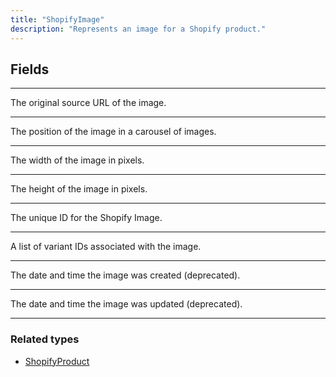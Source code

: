 ```yaml
---
title: "ShopifyImage"
description: "Represents an image for a Shopify product."
---
```


## Fields

---

<ParamField path="url" type="URL!">
  The original source URL of the image.
</ParamField>

---

<ParamField path="position" type="Int!">
  The position of the image in a carousel of images.
</ParamField>

---

<ParamField path="width" type="Int!">
  The width of the image in pixels.
</ParamField>

---

<ParamField path="height" type="Int!">
  The height of the image in pixels.
</ParamField>

---

<ParamField path="id" type="ID!">
  The unique ID for the Shopify Image.
</ParamField>

---

<ParamField path="variantIDs" type="[ID!]!">
  A list of variant IDs associated with the image.
</ParamField>

---

<ParamField path="createdAt" type="Time!">
  The date and time the image was created (deprecated).
</ParamField>


---

<ParamField path="updatedAt" type="Time!">
  The date and time the image was updated (deprecated).
</ParamField>

---

### Related types

* [ShopifyProduct](/api-reference/shopifyproduct)